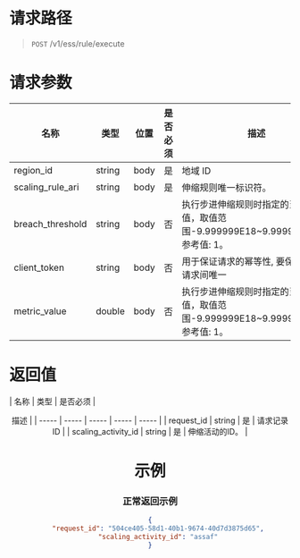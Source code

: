 # 请求路径
> `POST` /v1/ess/rule/execute 

# 请求参数

| 名称 | 类型 | 位置 | 是否必须 | <center>描述 |
| ----- | ----- | ----- | ----- | ----- |
| region_id | string | body | 是 | 地域 ID |
| scaling_rule_ari | string | body | 是 | 伸缩规则唯一标识符。 |
| breach_threshold | string | body | 否 | 执行步进伸缩规则时指定的当前阈值，取值范围-9.999999E18~9.999999E18。参考值: 1。|
| client_token | string | body | 否 | 用于保证请求的幂等性, 要保证在不同请求间唯一 |
| metric_value | double | body | 否 | 执行步进伸缩规则时指定的当前指标值，取值范围-9.999999E18~9.999999E18。参考值: 1。 |

# 返回值

| 名称 | 类型 | 是否必须 | <center>描述 |
| ----- | ----- | ----- | ----- | ----- |
| request_id | string | 是 | 请求记录 ID |
| scaling_activity_id | string | 是 | 伸缩活动的ID。 |



# 示例
### 正常返回示例
```json
{
    "request_id": "504ce405-58d1-40b1-9674-40d7d3875d65",
    "scaling_activity_id": "assaf"
}
```